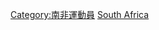 {{Commonscat|Tennis players from South Africa}}

[[Category:南非運動員|Category:南非運動員]]
[[Category:各國網球運動員|South Africa]]